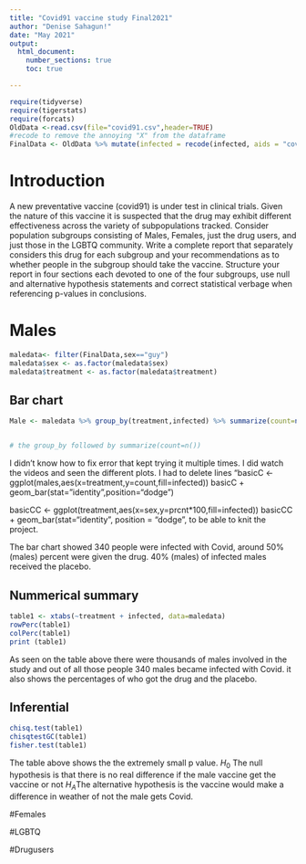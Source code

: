 ```yaml
---
title: "Covid91 vaccine study Final2021"
author: "Denise Sahagun!"
date: "May 2021"
output: 
  html_document:
    number_sections: true
    toc: true

---
```


```r
require(tidyverse)
require(tigerstats)
require(forcats)
OldData <-read.csv(file="covid91.csv",header=TRUE)
#recode to remove the annoying "X" from the dataframe
FinalData <- OldData %>% mutate(infected = recode(infected, aids = "covid", none = "OK" )) %>% select(-one_of("X"))
```

# Introduction

A new  preventative vaccine (covid91) is under test in clinical trials. Given the nature of this vaccine it is suspected that the drug may exhibit different effectiveness across the variety of subpopulations tracked. Consider population subgroups consisting of Males, Females, just the drug users, and just those in the LGBTQ community. Write a complete report that separately considers this drug for each subgroup and your recommendations as to whether people in the subgroup should take the vaccine. Structure your report in four sections each devoted to one of the four subgroups, use null and alternative hypothesis statements and correct statistical verbage when referencing p-values in conclusions.


# Males 

```r
maledata<- filter(FinalData,sex=="guy")
maledata$sex <- as.factor(maledata$sex)
maledata$treatment <- as.factor(maledata$treatment)
```

## Bar chart 

```r
Male <- maledata %>% group_by(treatment,infected) %>% summarize(count=n()) %>% mutate(prcnt=count/sum(count))


# the group_by followed by summarize(count=n())
```

I didn't know how to fix error that kept trying it multiple times. I did watch the videos and seen the different plots. 
I had to delete lines "basicC <- ggplot(males,aes(x=treatment,y=count,fill=infected))
basicC + geom_bar(stat="identity",position="dodge")

basicCC <- ggplot(treatment,aes(x=sex,y=prcnt*100,fill=infected)) 
basicCC + geom_bar(stat="identity", position = "dodge", to be able to knit the project.


The bar chart showed 340 people were infected with Covid, around 50% (males) percent were given the drug. 40% (males) of infected males received the placebo.

## Nummerical summary 


```r
table1 <- xtabs(~treatment + infected, data=maledata)
rowPerc(table1)
colPerc(table1)
print (table1)
```

As seen on the table above there were thousands of males involved in the study and out of all those people 340 males became infected with Covid. it also shows the percentages of who got the drug and the placebo.

## Inferential 

```r
chisq.test(table1)
chisqtestGC(table1)
fisher.test(table1)
```

The table above shows the the extremely small p value.
$H_0$ The null hypothesis is that there is no real difference if the male vaccine get the vaccine or not
$H_A$The alternative hypothesis is the vaccine would make a difference in weather of not the male gets Covid.


  

#Females 


#LGBTQ


#Drugusers 



